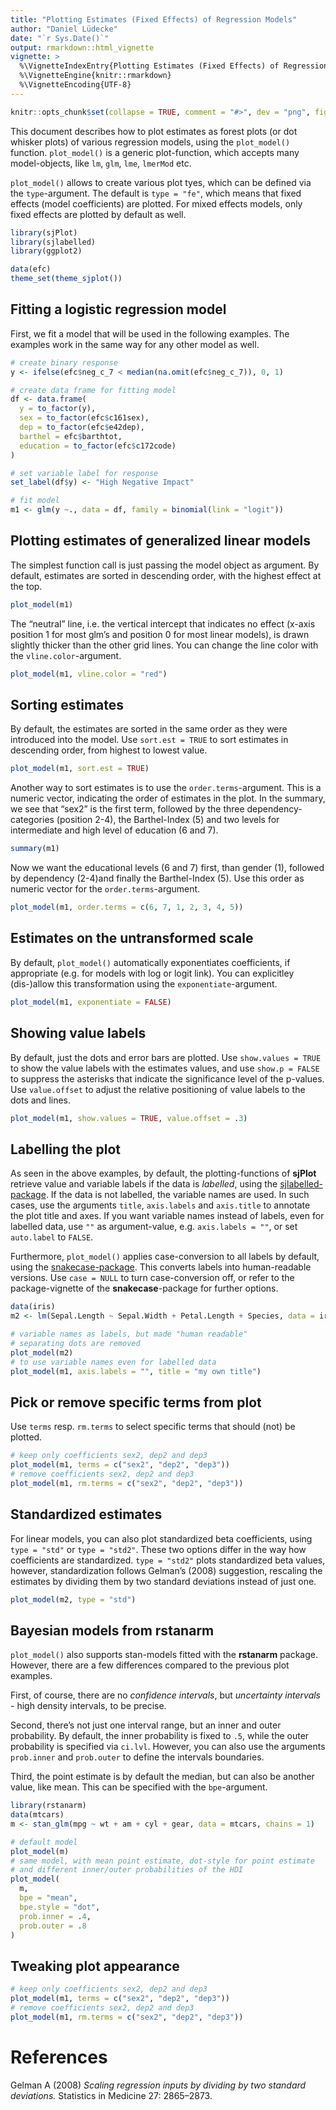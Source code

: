 ```yaml
---
title: "Plotting Estimates (Fixed Effects) of Regression Models"
author: "Daniel Lüdecke"
date: "`r Sys.Date()`"
output: rmarkdown::html_vignette
vignette: >
  %\VignetteIndexEntry{Plotting Estimates (Fixed Effects) of Regression Models}
  %\VignetteEngine{knitr::rmarkdown}
  %\VignetteEncoding{UTF-8}
---
```

```r
knitr::opts_chunk$set(collapse = TRUE, comment = "#>", dev = "png", fig.width = 7, fig.height = 5, message = FALSE, warning = FALSE)
```

This document describes how to plot estimates as forest plots (or dot whisker plots) of various regression models, using the `plot_model()` function. `plot_model()` is a generic plot-function, which accepts many model-objects, like `lm`, `glm`, `lme`, `lmerMod` etc.

`plot_model()` allows to create various plot tyes, which can be defined via the `type`-argument. The default is `type = "fe"`, which means that fixed effects (model coefficients) are plotted. For mixed effects models, only fixed effects are plotted by default as well.

```r
library(sjPlot)
library(sjlabelled)
library(ggplot2)

data(efc)
theme_set(theme_sjplot())
```


## Fitting a logistic regression model

First, we fit a model that will be used in the following examples. The examples work in the same way for any other model as well.

```r
# create binary response
y <- ifelse(efc$neg_c_7 < median(na.omit(efc$neg_c_7)), 0, 1)

# create data frame for fitting model
df <- data.frame(
  y = to_factor(y),
  sex = to_factor(efc$c161sex),
  dep = to_factor(efc$e42dep),
  barthel = efc$barthtot,
  education = to_factor(efc$c172code)
)

# set variable label for response
set_label(df$y) <- "High Negative Impact"

# fit model
m1 <- glm(y ~., data = df, family = binomial(link = "logit"))
```

## Plotting estimates of generalized linear models

The simplest function call is just passing the model object as argument. By default, estimates are sorted in descending order, with the highest effect at the top.

```r
plot_model(m1)
``` 

The "neutral" line, i.e. the vertical intercept that indicates no effect (x-axis position 1 for most glm's and position 0 for most linear models), is drawn slightly thicker than the other grid lines. You can change the line color with the `vline.color`-argument.

```r
plot_model(m1, vline.color = "red")
``` 

## Sorting estimates

By default, the estimates are sorted in the same order as they were introduced into the model. Use `sort.est = TRUE` to sort estimates in descending order, from highest to lowest value.
```r
plot_model(m1, sort.est = TRUE)
``` 

Another way to sort estimates is to use the `order.terms`-argument. This is a numeric vector, indicating the order of estimates in the plot. In the summary, we see that "sex2" is the first term, followed by the three dependency-categories (position 2-4), the Barthel-Index (5) and two levels for intermediate and high level of education (6 and 7).

```r
summary(m1)
```

Now we want the educational levels (6 and 7) first, than gender (1), followed by dependency (2-4)and finally the Barthel-Index (5). Use this order as numeric vector for the `order.terms`-argument.

```r
plot_model(m1, order.terms = c(6, 7, 1, 2, 3, 4, 5))
``` 

## Estimates on the untransformed scale 

By default, `plot_model()` automatically exponentiates coefficients, if appropriate (e.g. for models with log or logit link). You can explicitley (dis-)allow this transformation using the `exponentiate`-argument.

```r
plot_model(m1, exponentiate = FALSE)
``` 

## Showing value labels

By default, just the dots and error bars are plotted. Use `show.values = TRUE` to show the value labels with the estimates values, and use `show.p = FALSE` to suppress the asterisks that indicate the significance level of the p-values. Use `value.offset` to adjust the relative positioning of value labels to the dots and lines.

```r
plot_model(m1, show.values = TRUE, value.offset = .3)
``` 

## Labelling the plot

As seen in the above examples, by default, the plotting-functions of **sjPlot** retrieve value and variable labels if the data is _labelled_, using the [sjlabelled-package](https://cran.r-project.org/package=sjlabelled). If the data is not labelled, the variable names are used. In such cases, use the arguments `title`, `axis.labels` and `axis.title` to annotate the plot title and axes. If you want variable names instead of labels, even for labelled data, use `""` as argument-value, e.g. `axis.labels = ""`, or set `auto.label` to `FALSE`.

Furthermore, `plot_model()` applies case-conversion to all labels by default, using the [snakecase-package](https://cran.r-project.org/package=snakecase). This converts labels into human-readable versions. Use `case = NULL` to turn case-conversion off, or refer to the package-vignette of the **snakecase**-package for further options.

```r
data(iris)
m2 <- lm(Sepal.Length ~ Sepal.Width + Petal.Length + Species, data = iris)

# variable names as labels, but made "human readable"
# separating dots are removed
plot_model(m2)
# to use variable names even for labelled data
plot_model(m1, axis.labels = "", title = "my own title")
```

## Pick or remove specific terms from plot

Use `terms` resp. `rm.terms` to select specific terms that should (not) be plotted.

```r
# keep only coefficients sex2, dep2 and dep3
plot_model(m1, terms = c("sex2", "dep2", "dep3"))
# remove coefficients sex2, dep2 and dep3
plot_model(m1, rm.terms = c("sex2", "dep2", "dep3"))
```

## Standardized estimates

For linear models, you can also plot standardized beta coefficients, using `type = "std"` or `type = "std2"`. These two options differ in the way how coefficients are standardized. `type = "std2"` plots standardized beta values, however, standardization follows Gelman's (2008) suggestion, rescaling the estimates by dividing them by two standard deviations instead of just one.

```r
plot_model(m2, type = "std")
```

## Bayesian models from rstanarm

`plot_model()` also supports stan-models fitted with the **rstanarm** package. However, there are a few differences compared to the previous plot examples.

First, of course, there are no _confidence intervals_, but _uncertainty intervals_ - high density intervals, to be precise.

Second, there's not just one interval range, but an inner and outer probability. By default, the inner probability is fixed to `.5`, while the outer probability is specified via `ci.lvl`. However, you can also use the arguments `prob.inner` and `prob.outer` to define the intervals boundaries.

Third, the point estimate is by default the median, but can also be another value, like mean. This can be specified with the `bpe`-argument.

```r
library(rstanarm)
data(mtcars)
m <- stan_glm(mpg ~ wt + am + cyl + gear, data = mtcars, chains = 1)

# default model
plot_model(m)
# same model, with mean point estimate, dot-style for point estimate
# and different inner/outer probabilities of the HDI
plot_model(
  m, 
  bpe = "mean",
  bpe.style = "dot",
  prob.inner = .4,
  prob.outer = .8
)
```

## Tweaking plot appearance

```r
# keep only coefficients sex2, dep2 and dep3
plot_model(m1, terms = c("sex2", "dep2", "dep3"))
# remove coefficients sex2, dep2 and dep3
plot_model(m1, rm.terms = c("sex2", "dep2", "dep3"))
```

# References

Gelman A (2008) _Scaling regression inputs by dividing by two standard deviations._ Statistics in Medicine 27: 2865–2873.
